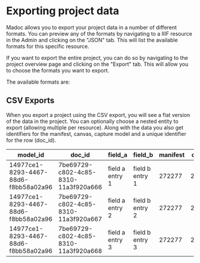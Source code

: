 
# Exporting project data

Madoc allows you to export your project data in a number of different formats. You can preview any of the formats by
navigating to a IIIF resource in the Admin and clicking on the "JSON" tab. This will list the available formats for
this specific resource.

If you want to export the entire project, you can do so by navigating to the project overview page and clicking on the
"Export" tab. This will allow you to choose the formats you want to export.

The available formats are:

<ExportOverview />


## CSV Exports

When you export a project using the CSV export, you will see a flat version of the data in the project. You can optionally
choose a nested entity to export (allowing multiple per resource). Along with the data you also get identifiers for the
manifest, canvas, capture model and a unique identifier for the row (doc_id).

| model_id                             | doc_id                               | field_a         | field_b         | manifest | canvas |
|--------------------------------------|--------------------------------------|-----------------|-----------------|----------|--------|
| 14977ce1-8293-4467-88d6-f8bb58a02a96 | 7be69729-c802-4c85-8310-11a3f920a666 | field a entry 1 | field b entry 1 | 272277   | 272283 |
| 14977ce1-8293-4467-88d6-f8bb58a02a96 | 7be69729-c802-4c85-8310-11a3f920a667 | field a entry 2 | field b entry 2 | 272277   | 272283 |
| 14977ce1-8293-4467-88d6-f8bb58a02a96 | 7be69729-c802-4c85-8310-11a3f920a668 | field a entry 3 | field b entry 3 | 272277   | 272283 |
